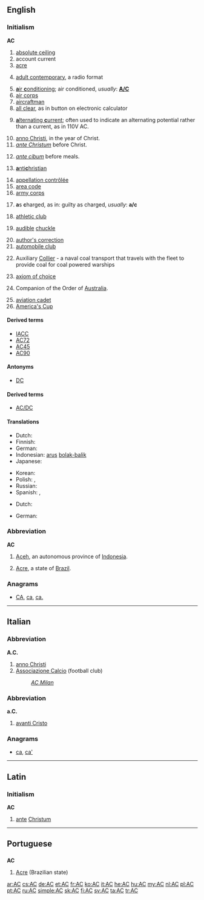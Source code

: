 {{also|Appendix:Variations of "ac"}}
==English==
{{wikipedia}}
===Initialism===
'''AC'''

# [[absolute ceiling]]
# account current
# [[acre]]
# {{context|music|lang=en}} [[w:Adult contemporary|adult contemporary]], a radio format
# [[air conditioning|'''a'''ir '''c'''onditioning]]; air conditioned, ''usually'':  '''[[A/C]]'''
# [[air corps]]
# [[aircraftman]]
# [[all clear]], as in button on electronic calculator
# {{context|electricity|lang=en}} [[alternating current|'''a'''lternating '''c'''urrent]]; often used to indicate an alternating potential rather than a current, as in 110V AC.
# [[anno Christi]], in the year of Christ.
# ''[[ante Christum]]'' before Christ. 
# {{context|medical|lang=en}} ''[[ante cibum]]'' before meals. 
# {{context|religion|lang=en}} [[antichristian|'''a'''nti'''c'''hristian]]
# [[appellation contrôlée]]
# [[area code]]
# [[army corps]]
# {{context|legal|lang=en}} '''a'''s '''c'''harged, as in:  guilty as charged, ''usually'':  '''a/c'''
# [[athletic club]]
# {{context|Internet|slang|lang=en}} [[audible]] [[chuckle]]
# [[author's correction]]
# [[automobile club]]
# {{context|US|military|lang=en}} Auxiliary [[collier|Collier]] - a naval coal transport that travels with the fleet to provide coal for coal powered warships
# {{context|set theory|lang=en}} [[axiom of choice]]
# {{context|Australia|lang=en}} Companion of the Order of [[Australia]].
# [[aviation cadet]]
# [[America's Cup]] {{gloss|competition yacht sailing match racing regatta}}

====Derived terms====
{{sense|America's Cup}}
* [[IACC]]
* [[AC72]]
* [[AC45]]
* [[AC90]]

====Antonyms====
* [[DC]]

====Derived terms====
* [[AC/DC]]

====Translations====
{{trans-top|alternating current}}
* Dutch: {{t+|nl|wisselstroom}}
* Finnish: {{t+|fi|vaihtovirta}}
* German: {{t+|de|Wechselstrom|m}}
* Indonesian: [[arus]] [[bolak-balik]]
* Japanese: {{t+|ja|交流|tr=こうりゅう, kōryū}}
{{trans-mid}}
* Korean: {{t+|ko|교류|tr=[[交流]], gyoryu}}
* Polish: {{t|pl|prąd zmienny}}, {{t|pl|prąd przemienny}}
* Russian: {{t+|ru|переменный ток|m|sc=Cyrl|tr=pereménnyj tok}}
* Spanish: {{t|es|CA}}, {{t|es|corriente alterna}}
{{trans-bottom}}
{{trans-top|alternating potential}}
* Dutch: {{t+|nl|wisselspanning}}
{{trans-mid}}
* German: {{t|de|Wechselspannung}}
{{trans-bottom}}

===Abbreviation===
'''AC'''

# [[Aceh]], an autonomous province of [[Indonesia]].
# {{context|geography|lang=en}} [[Acre]], a state of [[Brazil]].

===Anagrams===
* [[CA#English|CA]], [[ca#English|ca]], [[ca.#English|ca.]]

----

==Italian==

===Abbreviation===
'''A.C.'''

# [[anno Christi]]
# [[Associazione Calcio]] (football club)
#: ''[[w:AC Milan|AC Milan]]''

===Abbreviation===
'''a.C.'''

# [[avanti Cristo]]

===Anagrams===
* [[ca#Italian|ca]], [[ca'#Italian|ca']]

----

==Latin==

===Initialism===
'''AC'''

# [[ante]] [[Christum]]

----

==Portuguese==

==={{abbreviation-old|pt}}===
'''AC'''

# [[Acre]] (Brazilian state)

[[ar:AC]]
[[cs:AC]]
[[de:AC]]
[[et:AC]]
[[fr:AC]]
[[ko:AC]]
[[it:AC]]
[[he:AC]]
[[hu:AC]]
[[my:AC]]
[[nl:AC]]
[[pl:AC]]
[[pt:AC]]
[[ru:AC]]
[[simple:AC]]
[[sk:AC]]
[[fi:AC]]
[[sv:AC]]
[[ta:AC]]
[[tr:AC]]